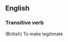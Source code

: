 ==English==

===Transitive verb===
{{en-verb|legitimis|ing}}
(British) To make legitimate<br>
{{alternative spelling of|legitimize}}
